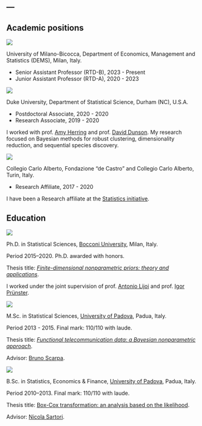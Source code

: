 ---
---

## Academic positions {.central}


:::: {layout="[10, 0, 90]"}

::: {#second-column}
![](images/logoB.png)
:::

::: {#middle-column}
:::

::: {#first-column}
[University of Milano-Bicocca]{.blue}, Department of Economics, Management and Statistics (DEMS), Milan, Italy.

- Senior Assistant Professor (RTD-B), 2023 - Present
- Junior Assistant Professor (RTD-A), 2020 - 2023

<!-- [I am currently an [Assistant Professor](https://en.unimib.it/tommaso-rigon) (_RTD-B_) at [University of Milano-Bicocca](https://en.unimib.it). I have been a fixed-term Assistant Professor (_RTD-A_), at the same institution from 2020 to 2023.]{.small} -->
:::
::::


:::: {layout="[10, 0, 90]"}

::: {#second-column}
![](images/logoD.png)
:::

::: {#middle-column}
:::

::: {#first-column}
[Duke University]{.blue}, Department of Statistical Science, Durham (NC), U.S.A.

- Postdoctoral Associate, 2020 - 2020
- Research Associate, 2019 - 2020

I worked with prof. [Amy Herring](https://scholars.duke.edu/person/Amy.Herring) and prof. [David Dunson](https://scholars.duke.edu/person/dunson). My research focused on Bayesian methods for robust clustering, dimensionality reduction, and sequential species discovery.
:::
::::

:::: {layout="[10, 0, 90]"}

::: {#second-column}
![](images/logoCCA.png)
:::

::: {#middle-column}
:::

::: {#first-column}
[Collegio Carlo Alberto]{.blue}, Fondazione "de Castro" and Collegio Carlo Alberto, Turin, Italy.

- Research Affiliate, 2017 - 2020

I have been a Research affiliate at the [Statistics initiative](https://www.carloalberto.org/research/statistics-initiative/).
:::
::::


## Education {.central}

:::: {layout="[10, 0, 90]"}

::: {#second-column}
![](images/logoBocconi.png)
:::

::: {#middle-column}
:::

::: {#first-column}
[Ph.D. in Statistical Sciences]{.blue}, [Bocconi University](https://www.unibocconi.eu/), Milan, Italy.

Period 2015--2020. Ph.D. awarded with honors.

Thesis title: [*Finite-dimensional nonparametric priors: theory and applications*](files/papers/PhDThesis.pdf).  

I worked under the joint supervision of  prof. [Antonio Lijoi](http://mypage.unibocconi.eu/antoniolijoi/) and prof. [Igor Prünster](http://mypage.unibocconi.eu/igorpruenster/). 

:::


::::

:::: {layout="[10, 0, 90]"}


::: {#second-column}
![](images/logoP.png)
:::

::: {#middle-column}
:::


::: {#first-column}
[M.Sc. in Statistical Sciences]{.blue}, [University of Padova](https://www.unipd.it), Padua, Italy.

Period 2013 - 2015. Final mark: 110/110 with laude.

Thesis title: [*Functional telecommunication data: a Bayesian nonparametric approach*](http://tesi.cab.unipd.it/49380/1/Rigon_Tommaso.pdf). 

Advisor: [Bruno Scarpa](https://homes.stat.unipd.it/brunoscarpa/).
:::


::::

:::: {layout="[10, 0, 90]"}

::: {#second-column}
![](images/logoP.png)
:::


::: {#middle-column}
:::


::: {#first-column}
[B.Sc. in Statistics, Economics & Finance]{.blue}, [University of Padova](https://www.unipd.it), Padua, Italy.

Period 2010--2013. Final mark: 110/110 with laude.

Thesis title: [Box-Cox transformation: an analysis based on the likelihood](http://tesi.cab.unipd.it/42884/1/Rigon_Tommaso.pdf). 

Advisor: [Nicola Sartori](https://homes.stat.unipd.it/nicolasartori/en/content/home).
:::


::::


